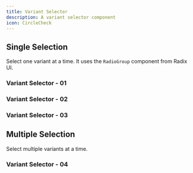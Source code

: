 ```yaml
---
title: Variant Selector
description: A variant selector component
icon: CircleCheck
---
```


## Single Selection

Select one variant at a time. It uses the `RadioGroup` component from Radix UI.

### Variant Selector - 01
<ComponentPreview 
  name="variant-selector-01"     
  classNameComponentContainer='min-h-[200px]' 
/>


### Variant Selector - 02
<ComponentPreview 
  name="variant-selector-02"     
  classNameComponentContainer='min-h-[200px]' 
/>

### Variant Selector - 03
<ComponentPreview 
  name="variant-selector-03"     
  classNameComponentContainer='min-h-[200px]' 
/>

## Multiple Selection

Select multiple variants at a time.

### Variant Selector - 04
<ComponentPreview 
  name="variant-selector-04"     
  classNameComponentContainer='min-h-[200px]' 
/>





